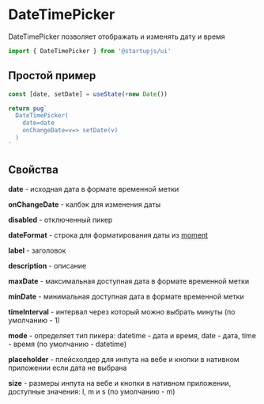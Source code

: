 
# DateTimePicker

DateTimePicker позволяет отображать и изменять дату и время

```jsx
import { DateTimePicker } from '@startupjs/ui'
```

## Простой пример

```jsx example
const [date, setDate] = useState(+new Date())

return pug`
  DateTimePicker(
    date=date
    onChangeDate=v=> setDate(v)
  )
`
```

## Свойства

**date** - исходная дата в формате временной метки

**onChangeDate** - калбэк для изменения даты

**disabled** - отключенный пикер

**dateFormat** - строка для форматирования даты из [moment](https://momentjscom.readthedocs.io/en/latest/moment/04-displaying/01-format/)

**label** - заголовок

**description** - описание

**maxDate** - максимальная доступная дата в формате временной метки

**minDate** - минимальная доступная дата в формате временной метки

**timeInterval** - интервал через который можно выбрать минуты (по умолчанию - 1)

**mode** - определяет тип пикера: datetime - дата и время, date - дата, time - время (по умолчанию - datetime)

**placeholder** - плейсхолдер для инпута на вебе и кнопки в нативном приложении если дата не выбрана

**size** - размеры инпута на вебе и кнопки в нативном приложении, доступные значения: l, m и s (по умолчанию - m)

<Sandbox Component={DateTimePicker} />
